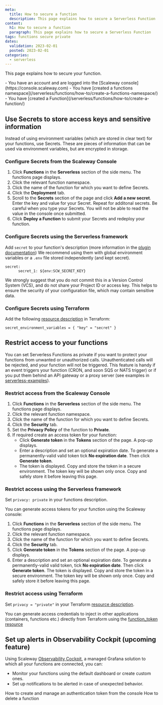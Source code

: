 ```yaml
---
meta:
  title: How to secure a function
  description: This page explains how to secure a Serverless Function
content:
  h1: How to secure a function
  paragraph: This page explains how to secure a Serverless Function
tags: functions secure private
dates:
  validation: 2023-02-01
  posted: 2023-02-01
categories:
  - serverless
---
```


This page explains how to secure your function.

<Macro id="iam-requirements" />

<Message type="requirement">
  - You have an account and are logged into the [Scaleway console](https://console.scaleway.com)
  - You have [created a functions namespace](/serverless/functions/how-to/create-a-functions-namespace/)
  - You have [created a Function](/serverless/functions/how-to/create-a-function/)
</Message>

## Use Secrets to store access keys and sensitive information

Instead of using environment variables (which are stored in clear text) for your functions, use Secrets. These are pieces of information that can be used via environment variables, but are encrypted in storage. 

### Configure Secrets from the Scaleway Console

1. Click **Functions** in the **Serverless** section of the side menu. The functions page displays.
2. Click the relevant function namespace. 
3. Click the name of the function for which you want to define Secrets.
4. Click the **Deployment** tab.
5. Scroll to the **Secrets** section of the page and click **Add a new secret**. Enter the key and value for your Secret. Repeat for additonal secrets.
    <Message type="important">
        Be careful when you type your Secrets. You will not be able to read the value in the console once submitted.
    </Message>
6. Click **Deploy a Function** to submit your Secrets and redeploy your function. 

### Configure Secrets using the Serverless framework

Add `secret` to your function's description (more information in the [plugin documentation](https://github.com/scaleway/serverless-scaleway-functions#security-and-secret-management))
We recommend using them with global environment variables or a `.env` file stored independently (and kept secret).

``` 
secret:
      secret_1: ${env:SCW_SECRET_KEY} 
```
<Message type="important">
    We strongly suggest that you do not commit this in a Version Control System (VCS), and do not share your Project ID or access key. This helps to ensure the security of your configuration file, which may contain sensitive data.
</Message>

### Configure Secrets using Terraform

Add the following [resource description](https://registry.terraform.io/providers/scaleway/scaleway/latest/docs/resources/function) in Terraform:

```
secret_environment_variables = { "key" = "secret" }
```

## Restrict access to your functions

You can set Serverless Functions as private if you want to protect your functions from unwanted or unauthorized calls. 
Unauthenticated calls will be rejected, and your function will not be triggered. This feature is handy if an event triggers your function (CRON, and soon SQS or NATS trigger) or if you put them behind an API gateway or a proxy server (see examples in [serverless-examples](https://github.com/scaleway/serverless-examples)).

### Restrict access from the Scaleway Console

1. Click **Functions** in the **Serverless** section of the side menu. The functions page displays.
2. Click the relevant function namespace. 
3. Click the name of the function for which you want to define Secrets.
4. Click the **Security** tab.
5. Set the **Privacy Policy** of the function to **Private**. 
6. If required create an access token for your function:
    * Click **Generate token** in the **Tokens** section of the page. A pop-up displays.
    * Enter a description and set an optional expiration date. To generate a permanently-valid valid token tick **No expiration date**. Then click **Generate token**.
    * The token is displayed. Copy and store the token in a secure environment.
        <Message type="important">
            The token key will be shown only once. Copy and safely store it before leaving this page.
        </Message>

### Restrict access using the Serverless framework

Set `privacy: private` in your functions description.

You can generate access tokens for your function using the Scaleway console: 

1. Click **Functions** in the **Serverless** section of the side menu. The functions page displays.
2. Click the relevant function namespace. 
3. Click the name of the function for which you want to define Secrets.
4. Click the **Security** tab.
5. Click **Generate token** in the **Tokens** section of the page. A pop-up displays.
6. Enter a description and set an optional expiration date. To generate a permanently-valid valid token, tick **No expiration date**. Then click **Generate token**.
    The token is displayed. Copy and store the token in a secure environment.
    <Message type="important">
        The token key will be shown only once. Copy and safely store it before leaving this page.
    </Message>

### Restrict access using Terraform

Set `privacy = "private"` in your Terraform [resource description](https://registry.terraform.io/providers/scaleway/scaleway/latest/docs/resources/function).

You can generate access credentials to inject in other applications (containers, functions etc.) directly from Terraform using the [function_token resource](https://registry.terraform.io/providers/scaleway/scaleway/latest/docs/resources/function_token)

## Set up alerts in Observability Cockpit (upcoming feature)

Using Scaleway [Observability Cockpit](https://www.scaleway.com/en/docs/observability/cockpit/quickstart/), a managed Grafana solution to which all your functions are connected, you can:
* Monitor your functions using the default dashboard or create custom ones.
* Set up notifications to be alerted in case of unexpected behavior.

<Navigation title="See Also">
  <PreviousButton to="/serverless/functions/how-to/create-auth-token-from-console/">How to create and manage an authentication token from the console</PreviousButton>
  <NextButton to="/serverless/functions/how-to/delete-a-function/">How to delete a function</NextButton>
</Navigation>
